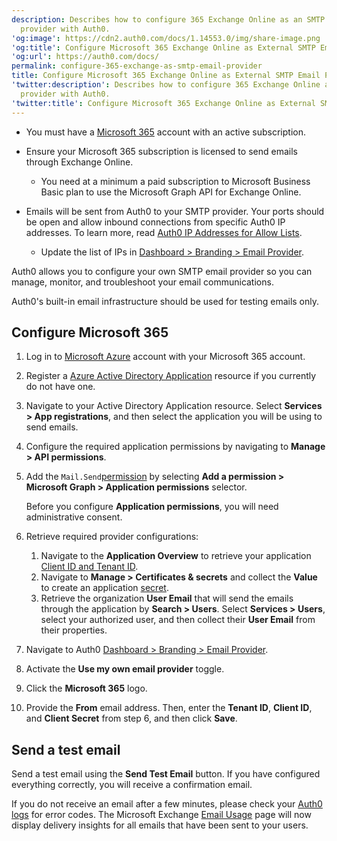 ```yaml
---
description: Describes how to configure 365 Exchange Online as an SMTP email
  provider with Auth0.
'og:image': https://cdn2.auth0.com/docs/1.14553.0/img/share-image.png
'og:title': Configure Microsoft 365 Exchange Online as External SMTP Email Provider
'og:url': https://auth0.com/docs/
permalink: configure-365-exchange-as-smtp-email-provider
title: Configure Microsoft 365 Exchange Online as External SMTP Email Provider
'twitter:description': Describes how to configure 365 Exchange Online as an SMTP email
  provider with Auth0.
'twitter:title': Configure Microsoft 365 Exchange Online as External SMTP Email Provider
---
```

<Card title="Before you start">

* You must have a [Microsoft 365](https://www.microsoft.com/en-us/microsoft-365) account with an active subscription.
* Ensure your Microsoft 365 subscription is licensed to send emails through Exchange Online.

  + You need at a minimum a paid subscription to Microsoft Business Basic plan to use the Microsoft Graph API for Exchange Online.
* Emails will be sent from Auth0 to your SMTP provider. Your ports should be open and allow inbound connections from specific Auth0 IP addresses. To learn more, read [Auth0 IP Addresses for Allow Lists](/docs/secure/security-guidance/data-security/allowlist).

  + Update the list of IPs in [Dashboard > Branding > Email Provider](https://manage.auth0.com/#/branding/email_provider).

</Card>

Auth0 allows you to configure your own SMTP email provider so you can manage, monitor, and troubleshoot your email communications.

<Warning>

Auth0's built-in email infrastructure should be used for testing emails only.

</Warning>

## Configure Microsoft 365

1. Log in to [Microsoft Azure](https://azure.microsoft.com/) account with your Microsoft 365 account.
2. Register a [Azure Active Directory Application](https://learn.microsoft.com/en-us/azure/healthcare-apis/register-application) resource if you currently do not have one.
3. Navigate to your Active Directory Application resource. Select **Services > App registrations**, and then select the application you will be using to send emails.
4. Configure the required application permissions by navigating to **Manage > API permissions**.
5. Add the `Mail.Send`[permission](https://learn.microsoft.com/en-us/azure/healthcare-apis/register-application#api-permissions) by selecting **Add a permission > Microsoft Graph > Application permissions** selector.

   <Callout icon="file-lines" color="#0EA5E9" iconType="regular">

   Before you configure **Application permissions**, you will need administrative consent.

   </Callout>
6. Retrieve required provider configurations:

   1. Navigate to the **Application Overview** to retrieve your application [Client ID and Tenant ID](https://learn.microsoft.com/en-us/azure/healthcare-apis/register-application#application-id-client-id).
   2. Navigate to **Manage > Certificates & secrets** and collect the **Value** to create an application [secret](https://learn.microsoft.com/en-us/azure/healthcare-apis/register-application#certificates--secrets).
   3. Retrieve the organization **User Email** that will send the emails through the application by **Search > Users**. Select **Services > Users**, select your authorized user, and then collect their **User Email** from their properties.
7. Navigate to Auth0 [Dashboard > Branding > Email Provider](https://manage.auth0.com/#/branding/email_provider).
8. Activate the **Use my own email provider** toggle.
9. Click the **Microsoft 365** logo.
10. Provide the **From** email address. Then, enter the **Tenant ID**, **Client ID**, and **Client Secret** from step 6, and then click **Save**.

## Send a test email

Send a test email using the **Send Test Email** button. If you have configured everything correctly, you will receive a confirmation email.

If you do not receive an email after a few minutes, please check your [Auth0 logs](https://manage.auth0.com/#/logs) for error codes. The Microsoft Exchange [Email Usage](https://admin.microsoft.com/#/reportsUsage/EmailActivity) page will now display delivery insights for all emails that have been sent to your users.